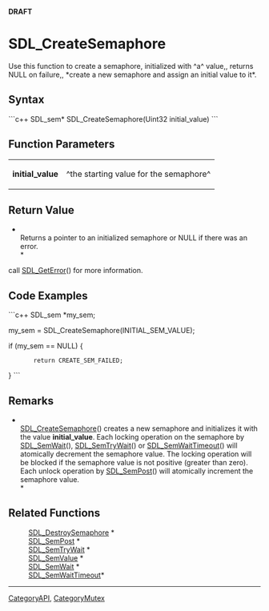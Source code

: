 <!-- pragma section-numbers off -->
<!-- pragma disable-camelcase -->
'''DRAFT'''

= SDL_CreateSemaphore =
Use this function to create a semaphore, initialized with ^a^ value,, returns NULL on failure,,  *create a new semaphore and assign an initial value to it*.


== Syntax ==
```c++
SDL_sem* SDL_CreateSemaphore(Uint32 initial_value)
```

== Function Parameters ==
{|
|'''initial_value'''
|^the starting value for the semaphore^
|}

== Return Value ==
*<br/>Returns a pointer to an initialized semaphore or NULL if there was an error.<br/>*

; call [[SDL_GetError]]() for more information.

== Code Examples ==
```c++
SDL_sem *my_sem;

my_sem = SDL_CreateSemaphore(INITIAL_SEM_VALUE);

if (my_sem == NULL) {
        return CREATE_SEM_FAILED;
}
```

== Remarks ==
*<br/>[[SDL_CreateSemaphore]]() creates a new semaphore and initializes it with the value '''initial_value'''. Each locking operation on the semaphore by [[SDL_SemWait]](), [[SDL_SemTryWait]]() or [[SDL_SemWaitTimeout]]() will atomically decrement the semaphore value. The locking operation will be blocked if the semaphore value is not positive (greater than zero). Each unlock operation by [[SDL_SemPost]]() will atomically increment the semaphore value. <br/>*

== Related Functions ==
:[[SDL_DestroySemaphore]] *
:[[SDL_SemPost]] *
:[[SDL_SemTryWait]] *
:[[SDL_SemValue]] *
:[[SDL_SemWait]] *
:[[SDL_SemWaitTimeout]]*

----
[[CategoryAPI]], [[CategoryMutex]]

